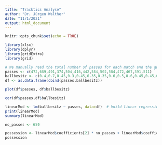 ```yaml
---
title: "Tracktics Analyse"
author: "Dr. Jürgen Walther"
date: "11/1/2021"
output: html_document
---
```



```r
knitr::opts_chunk$set(echo = TRUE)
```

```r
library(xlsx)
library(dplyr)
library(gridExtra)
library(grid)
```

```r
# We manually read the total number of passes for each match and the guessed ball possession for every match from the Excel file for each match
passes <- c(472,689,491,374,504,416,442,584,502,584,472,467,391,511)
ballbesitz <- c(0.4,0.7,0.45,0.3,0.45,0.35,0.35,0.6,0.5,0.6,0.45,0.45,0.35,0.55)
df <- as.data.frame(cbind(passes,ballbesitz))

plot(df$passes, df$ballbesitz)
```

```r
cor(df$passes,df$ballbesitz)

linearMod <- lm(ballbesitz ~ passes, data=df)  # build linear regression model on full data
print(linearMod)
summary(linearMod)
```
```r
no_passes <- 650

possession <- linearMod$coefficients[2] * no_passes + linearMod$coefficients[1]
possession
```

